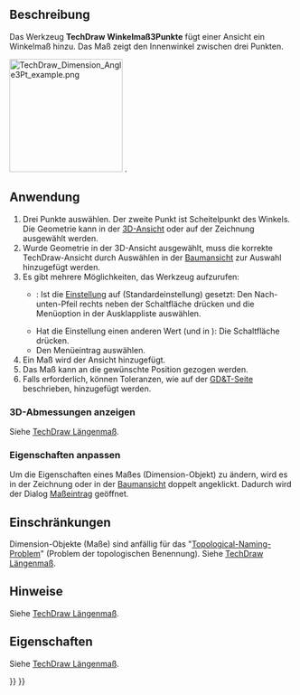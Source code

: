 <languages/>

{{Docnav/de
|[[TechDraw_AngleDimension/de|Winkelmaß]]
|[[TechDraw_AreaDimension/de|Flächenmaß]]
|[[TechDraw_Workbench/de|TechDraw]]
|IconL=TechDraw_AngleDimension.svg
|IconR=TechDraw_AreaDimension.svg
|IconC=Workbench_TechDraw.svg
}}

{{GuiCommand/de
|Name=TechDraw 3PtAngleDimension
|Name/de=TechDraw Winkelmaß3Punkte
|MenuLocation=TechDraw→ Maßeinträge → Winkelmaß über 3 Punkte einfügen
|Workbenches=[[TechDraw_Workbench/de|TechDraw]]
|Version=0.18
|SeeAlso=[[TechDraw_AngleDimension/de|TechDraw Winkelmaß]]
}}

<span id="Description"></span>
==Beschreibung==

Das Werkzeug '''TechDraw Winkelmaß3Punkte''' fügt einer Ansicht ein Winkelmaß hinzu. Das Maß zeigt den Innenwinkel zwischen drei Punkten.

[[Image:TechDraw_Dimension_Angle3Pt_example.png|200px]]
{{Caption|Messen des Winkels zwischen drei Punkten}}.

<span id="Usage"></span>
==Anwendung==

# Drei Punkte auswählen. Der zweite Punkt ist Scheitelpunkt des Winkels. Die Geometrie kann in der [[3D_View/de|3D-Ansicht]] oder auf der Zeichnung ausgewählt werden.
# Wurde Geometrie in der 3D-Ansicht ausgewählt, muss die korrekte TechDraw-Ansicht durch Auswählen in der [[Tree_View/de|Baumansicht]] zur Auswahl hinzugefügt werden.
# Es gibt mehrere Möglichkeiten, das Werkzeug aufzurufen:
#* {{Version/de|1.0}}: Ist die [[TechDraw_Preferences/de#Maßeinträge|Einstellung]] {{MenuCommand|Maß-Werkzeuge}} auf {{Value|Einzelnes Werkzeug}} (Standardeinstellung) gesetzt: Den Nach-unten-Pfeil rechts neben der Schaltfläche {{Button|[[Image:TechDraw_Dimension.svg||x16px]] [[Image:Toolbar_flyout_arrow.svg|x16px]]}} drücken und die Menüoption {{MenuCommand|[[Image:TechDraw_3PtAngleDimension.svg|16px]] Winkelmaß über 3 Punkte einfügen}} in der Ausklappliste auswählen.
#* Hat die Einstellung einen anderen Wert (und in {{VersionMinus/de|0.21}}): Die Schaltfläche {{Button|[[Image:TechDraw_3PtAngleDimension.svg|16px]] [[TechDraw_3PtAngleDimension/de|Winkelmaß über 3 Punkte einfügen]]}} drücken.
#* Den Menüeintrag {{MenuCommand|TechDraw → Maßeinträge → [[Image:TechDraw_3PtAngleDimension.svg|16px]] Winkelmaß über 3 Punkte einfügen}} auswählen.
# Ein Maß wird der Ansicht hinzugefügt.
# Das Maß kann an die gewünschte Position gezogen werden.
# Falls erforderlich, können Toleranzen, wie auf der [[TechDraw_Geometric_dimensioning_and_tolerancing/de#Toleranzen|GD&T-Seite]] beschrieben, hinzugefügt werden.

<span id="Display_3D_measurement"></span>
===3D-Abmessungen anzeigen===

Siehe [[TechDraw_LengthDimension/de#3D-Abmessungen anzeigen|TechDraw Längenmaß]].

<span id="Change_properties"></span>
===Eigenschaften anpassen===

Um die Eigenschaften eines Maßes (Dimension-Objekt) zu ändern, wird es in der Zeichnung oder in der [[Tree_View/de|Baumansicht]] doppelt angeklickt. Dadurch wird der Dialog [[TechDraw_LengthDimension/de#Dialog Maßeintrag|Maßeintrag]] geöffnet.

<span id="Limitations"></span>
== Einschränkungen ==

Dimension-Objekte (Maße) sind anfällig für das "[[topological_naming_problem/de|Topological-Naming-Problem]]" (Problem der topologischen Benennung). Siehe [[TechDraw_LengthDimension/de|TechDraw Längenmaß]].

<span id="Notes"></span>
==Hinweise==

Siehe [[TechDraw_LengthDimension/de#Hinweise|TechDraw Längenmaß]].

<span id="Properties"></span>
==Eigenschaften==

Siehe [[TechDraw_LengthDimension/de#Eigenschaften|TechDraw Längenmaß]].


{{Docnav/de
|[[TechDraw_AngleDimension/de|Winkelmaß]]
|[[TechDraw_AreaDimension/de|Flächenmaß]]
|[[TechDraw_Workbench/de|TechDraw]]
|IconL=TechDraw_AngleDimension.svg
|IconR=TechDraw_AreaDimension.svg
|IconC=Workbench_TechDraw.svg
}}

{{TechDraw_Tools_navi{{#translation:}}}}
{{Userdocnavi{{#translation:}}}}